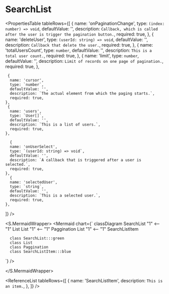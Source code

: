 

<Meta title="ApplicationModel/Components/Pages/AdminPage/UserSearch/SearchList/docs" />

# SearchList

<ComponentInfoTable
  name="SearchList"
  description="Result of searched users."
  source="components/pages/admin-pages/user-search/search-list"
/>

<PropertiesTable
  tableRows={[
    {
      name: 'onPaginationChange',
      type: `(index: number) => void`,
      defaultValue: '',
      description: `Callback, which is called after the user is trigger the pagination button.`,
      required: true,
    },
    {
      name: 'deleteUser',
      type: `(userId: string) => void`,
      defaultValue: '',
      description: `Callback that delete the user.`,
      required: true,
    },
    {
      name: 'totalUsersCount',
      type: `number`,
      defaultValue: '',
      description: `This is a total user count.`,
      required: true,
    },
    {
      name: 'limit',
      type: `number`,
      defaultValue: '',
      description: `Limit of records on one page of pagination.`,
      required: true,
    },

     {
      name: 'cursor',
      type: `number`,
      defaultValue: '',
      description: `The actual element from which the paging starts.`,
      required: true,
    },
     {
      name: 'users',
      type: `User[]`,
      defaultValue: '',
      description: `This is a list of users.`,
      required: true,
    },

      {
      name: 'onUserSelect',
      type: `(userId: string) => void`,
      defaultValue: '',
      description: `A callback that is triggered after a user is selected.`,
      required: true,
    },
      {
      name: 'selectedUser',
      type: `string`,
      defaultValue: '',
      description: `This is a selected user.`,
      required: true,
    },

]}
/>

<S.MermaidWrapper>
<Mermaid
  chart={`
     classDiagram
      SearchList "1" <-- "1" List
      List "1" <-- "1" Paggination
      List "1" <-- "1" SearchListItem

      class SearchList:::green
      class List
      class Paggination
      class SearchListItem:::blue

`}
/>

</S.MermaidWrapper>

<ReferenceList
  tableRows={[
    {
      name: 'SearchListItem',
      description: `This is an item.`,
    },
  ]}
/>
